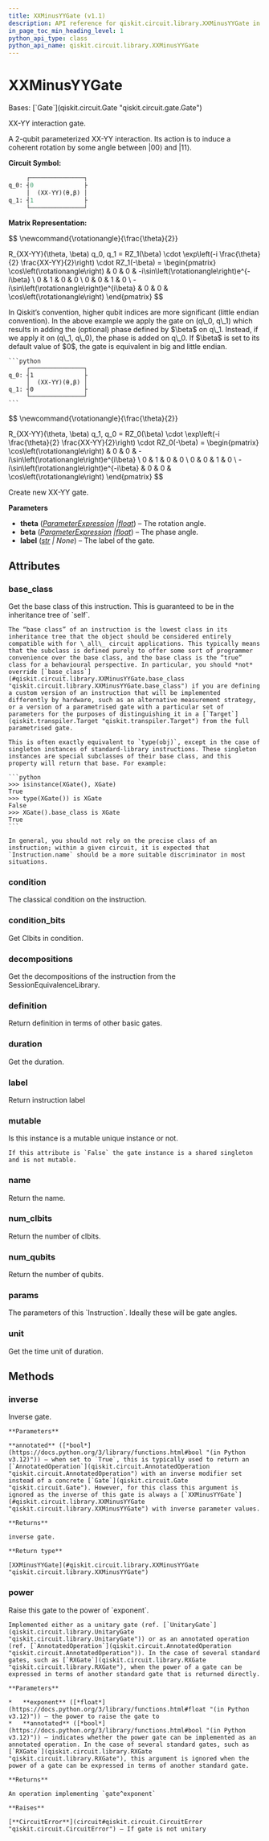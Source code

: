 ```yaml
---
title: XXMinusYYGate (v1.1)
description: API reference for qiskit.circuit.library.XXMinusYYGate in qiskit v1.1
in_page_toc_min_heading_level: 1
python_api_type: class
python_api_name: qiskit.circuit.library.XXMinusYYGate
---
```


# XXMinusYYGate

<Class id="qiskit.circuit.library.XXMinusYYGate" isDedicatedPage={true} github="https://github.com/Qiskit/qiskit/tree/stable/1.1/qiskit/circuit/library/standard_gates/xx_minus_yy.py#L32-L196" signature="qiskit.circuit.library.XXMinusYYGate(theta, beta=0, label='(XX-YY)', *, duration=None, unit='dt')" modifiers="class">
  Bases: [`Gate`](qiskit.circuit.Gate "qiskit.circuit.gate.Gate")

  XX-YY interaction gate.

  A 2-qubit parameterized XX-YY interaction. Its action is to induce a coherent rotation by some angle between $|00\rangle$ and $|11\rangle$.

  **Circuit Symbol:**

  ```python
       ┌───────────────┐
  q_0: ┤0              ├
       │  (XX-YY)(θ,β) │
  q_1: ┤1              ├
       └───────────────┘
  ```

  **Matrix Representation:**

$$
\newcommand{\rotationangle}{\frac{\theta}{2}}

R_{XX-YY}(\theta, \beta) q_0, q_1 =
RZ_1(\beta) \cdot \exp\left(-i \frac{\theta}{2} \frac{XX-YY}{2}\right) \cdot RZ_1(-\beta) =
\begin{pmatrix}
\cos\left(\rotationangle\right) & 0 & 0 & -i\sin\left(\rotationangle\right)e^{-i\beta} \\
0 & 1 & 0 & 0 \\
0 & 0 & 1 & 0 \\
-i\sin\left(\rotationangle\right)e^{i\beta} & 0 & 0 & \cos\left(\rotationangle\right)
\end{pmatrix}
$$

  <Admonition title="Note" type="note">
    In Qiskit’s convention, higher qubit indices are more significant (little endian convention). In the above example we apply the gate on (q\_0, q\_1) which results in adding the (optional) phase defined by $\beta$ on q\_1. Instead, if we apply it on (q\_1, q\_0), the phase is added on q\_0. If $\beta$ is set to its default value of $0$, the gate is equivalent in big and little endian.

    ```python
         ┌───────────────┐
    q_0: ┤1              ├
         │  (XX-YY)(θ,β) │
    q_1: ┤0              ├
         └───────────────┘
    ```

$$
\newcommand{\rotationangle}{\frac{\theta}{2}}

R_{XX-YY}(\theta, \beta) q_1, q_0 =
RZ_0(\beta) \cdot \exp\left(-i \frac{\theta}{2} \frac{XX-YY}{2}\right) \cdot RZ_0(-\beta) =
\begin{pmatrix}
\cos\left(\rotationangle\right) & 0 & 0 & -i\sin\left(\rotationangle\right)e^{i\beta} \\
0 & 1 & 0 & 0 \\
0 & 0 & 1 & 0 \\
-i\sin\left(\rotationangle\right)e^{-i\beta} & 0 & 0 & \cos\left(\rotationangle\right)
\end{pmatrix}
$$
  </Admonition>

  Create new XX-YY gate.

  **Parameters**

  *   **theta** ([*ParameterExpression*](qiskit.circuit.ParameterExpression "qiskit.circuit.parameterexpression.ParameterExpression")  *|*[*float*](https://docs.python.org/3/library/functions.html#float "(in Python v3.12)")) – The rotation angle.
  *   **beta** ([*ParameterExpression*](qiskit.circuit.ParameterExpression "qiskit.circuit.parameterexpression.ParameterExpression")  *|*[*float*](https://docs.python.org/3/library/functions.html#float "(in Python v3.12)")) – The phase angle.
  *   **label** ([*str*](https://docs.python.org/3/library/stdtypes.html#str "(in Python v3.12)") *| None*) – The label of the gate.

  ## Attributes

  ### base\_class

  <Attribute id="qiskit.circuit.library.XXMinusYYGate.base_class">
    Get the base class of this instruction. This is guaranteed to be in the inheritance tree of `self`.

    The “base class” of an instruction is the lowest class in its inheritance tree that the object should be considered entirely compatible with for \_all\_ circuit applications. This typically means that the subclass is defined purely to offer some sort of programmer convenience over the base class, and the base class is the “true” class for a behavioural perspective. In particular, you should *not* override [`base_class`](#qiskit.circuit.library.XXMinusYYGate.base_class "qiskit.circuit.library.XXMinusYYGate.base_class") if you are defining a custom version of an instruction that will be implemented differently by hardware, such as an alternative measurement strategy, or a version of a parametrised gate with a particular set of parameters for the purposes of distinguishing it in a [`Target`](qiskit.transpiler.Target "qiskit.transpiler.Target") from the full parametrised gate.

    This is often exactly equivalent to `type(obj)`, except in the case of singleton instances of standard-library instructions. These singleton instances are special subclasses of their base class, and this property will return that base. For example:

    ```python
    >>> isinstance(XGate(), XGate)
    True
    >>> type(XGate()) is XGate
    False
    >>> XGate().base_class is XGate
    True
    ```

    In general, you should not rely on the precise class of an instruction; within a given circuit, it is expected that `Instruction.name` should be a more suitable discriminator in most situations.
  </Attribute>

  ### condition

  <Attribute id="qiskit.circuit.library.XXMinusYYGate.condition">
    The classical condition on the instruction.
  </Attribute>

  ### condition\_bits

  <Attribute id="qiskit.circuit.library.XXMinusYYGate.condition_bits">
    Get Clbits in condition.
  </Attribute>

  ### decompositions

  <Attribute id="qiskit.circuit.library.XXMinusYYGate.decompositions">
    Get the decompositions of the instruction from the SessionEquivalenceLibrary.
  </Attribute>

  ### definition

  <Attribute id="qiskit.circuit.library.XXMinusYYGate.definition">
    Return definition in terms of other basic gates.
  </Attribute>

  ### duration

  <Attribute id="qiskit.circuit.library.XXMinusYYGate.duration">
    Get the duration.
  </Attribute>

  ### label

  <Attribute id="qiskit.circuit.library.XXMinusYYGate.label">
    Return instruction label
  </Attribute>

  ### mutable

  <Attribute id="qiskit.circuit.library.XXMinusYYGate.mutable">
    Is this instance is a mutable unique instance or not.

    If this attribute is `False` the gate instance is a shared singleton and is not mutable.
  </Attribute>

  ### name

  <Attribute id="qiskit.circuit.library.XXMinusYYGate.name">
    Return the name.
  </Attribute>

  ### num\_clbits

  <Attribute id="qiskit.circuit.library.XXMinusYYGate.num_clbits">
    Return the number of clbits.
  </Attribute>

  ### num\_qubits

  <Attribute id="qiskit.circuit.library.XXMinusYYGate.num_qubits">
    Return the number of qubits.
  </Attribute>

  ### params

  <Attribute id="qiskit.circuit.library.XXMinusYYGate.params">
    The parameters of this `Instruction`. Ideally these will be gate angles.
  </Attribute>

  ### unit

  <Attribute id="qiskit.circuit.library.XXMinusYYGate.unit">
    Get the time unit of duration.
  </Attribute>

  ## Methods

  ### inverse

  <Function id="qiskit.circuit.library.XXMinusYYGate.inverse" github="https://github.com/Qiskit/qiskit/tree/stable/1.1/qiskit/circuit/library/standard_gates/xx_minus_yy.py#L156-L170" signature="inverse(annotated=False)">
    Inverse gate.

    **Parameters**

    **annotated** ([*bool*](https://docs.python.org/3/library/functions.html#bool "(in Python v3.12)")) – when set to `True`, this is typically used to return an [`AnnotatedOperation`](qiskit.circuit.AnnotatedOperation "qiskit.circuit.AnnotatedOperation") with an inverse modifier set instead of a concrete [`Gate`](qiskit.circuit.Gate "qiskit.circuit.Gate"). However, for this class this argument is ignored as the inverse of this gate is always a [`XXMinusYYGate`](#qiskit.circuit.library.XXMinusYYGate "qiskit.circuit.library.XXMinusYYGate") with inverse parameter values.

    **Returns**

    inverse gate.

    **Return type**

    [XXMinusYYGate](#qiskit.circuit.library.XXMinusYYGate "qiskit.circuit.library.XXMinusYYGate")
  </Function>

  ### power

  <Function id="qiskit.circuit.library.XXMinusYYGate.power" github="https://github.com/Qiskit/qiskit/tree/stable/1.1/qiskit/circuit/library/standard_gates/xx_minus_yy.py#L189-L191" signature="power(exponent, annotated=False)">
    Raise this gate to the power of `exponent`.

    Implemented either as a unitary gate (ref. [`UnitaryGate`](qiskit.circuit.library.UnitaryGate "qiskit.circuit.library.UnitaryGate")) or as an annotated operation (ref. [`AnnotatedOperation`](qiskit.circuit.AnnotatedOperation "qiskit.circuit.AnnotatedOperation")). In the case of several standard gates, such as [`RXGate`](qiskit.circuit.library.RXGate "qiskit.circuit.library.RXGate"), when the power of a gate can be expressed in terms of another standard gate that is returned directly.

    **Parameters**

    *   **exponent** ([*float*](https://docs.python.org/3/library/functions.html#float "(in Python v3.12)")) – the power to raise the gate to
    *   **annotated** ([*bool*](https://docs.python.org/3/library/functions.html#bool "(in Python v3.12)")) – indicates whether the power gate can be implemented as an annotated operation. In the case of several standard gates, such as [`RXGate`](qiskit.circuit.library.RXGate "qiskit.circuit.library.RXGate"), this argument is ignored when the power of a gate can be expressed in terms of another standard gate.

    **Returns**

    An operation implementing `gate^exponent`

    **Raises**

    [**CircuitError**](circuit#qiskit.circuit.CircuitError "qiskit.circuit.CircuitError") – If gate is not unitary
  </Function>
</Class>

